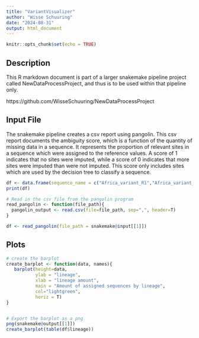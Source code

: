 ```yaml
---
title: "VariantVisualizer"
author: "Wisse Schuuring"
date: "2024-08-31"
output: html_document
---
```


```r
knitr::opts_chunk$set(echo = TRUE)
```

## Description
This R markdown document is part of a larger snakemake pipeline project called NewDataProcessProject,
and thus is to be used within that pipeline only.

https://github.com/WisseSchuuring/NewDataProcessProject


## Input File

The snakemake pipeline creates a csv report using pangolin. This csv report documents the ambiguity score,
which is a function of the quantity of missing data in a sequence. It represents the proportion of relevant
sites in a sequence which were assigned to the reference values. A score of 1 indicates that no sites were
imputed, while a score of 0 indicates that more sites were imputed than were not imputed. This score only
includes sites which are used by the decision tree to classify a sequence.

```r
df <- data.frame(sequence_name = c("Africa_variant_R1","Africa_variant_R2", "UK_variant_R1", "UK_variant_R2"), lineage = c("B","B","A","A.1"))
print(df)

```


```r
# Read in the csv file from the pangolin program
read_pangolin <- function(file_path){
  pangolin_output <- read.csv(file=file_path, sep=",", header=T)
}

df <- read_pangolin(file_path = snakemake@input[[1]])
```

## Plots

```r
# create the barplot
create_barplot <- function(data, names){
   barplot(height=data,
           ylab = "lineage",
           xlab = "lineage amount",
           main = "Amount of assigned sequences by lineage",
           col="lightgreen",
           horiz = T)
}


# Export the barplot as a png
png(snakemake@output[[1]])
create_barplot(table(df$lineage))

    
```

